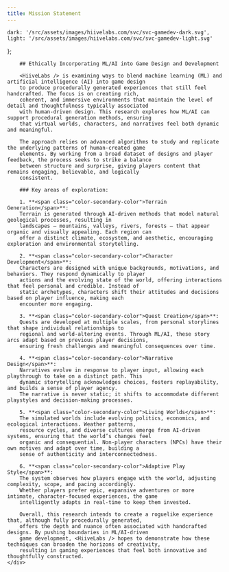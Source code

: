 ```yaml
---
title: Mission Statement
---
```


    dark: '/src/assets/images/hiivelabs.com/svc/svc-gamedev-dark.svg',
    light: '/src/assets/images/hiivelabs.com/svc/svc-gamedev-light.svg'
};

<BaseLayout title={frontmatter.title} current="mission">
    <div class="container mission">
        <div class="ml-auto mr-auto w-fit lg:w-full">
            <ThemedImage id="svc-gamedev-img" srcList={logoSrc}
                         class="float-none lg:float-start w-56 h-56 lg:w-72 lg:h-72 lg:pr-2"/>
        </div>

        ## Ethically Incorporating ML/AI into Game Design and Development

        <HiiveLabs /> is examining ways to blend machine learning (ML) and artificial intelligence (AI) into game design
        to produce procedurally generated experiences that still feel handcrafted. The focus is on creating rich,
        coherent, and immersive environments that maintain the level of detail and thoughtfulness typically associated
        with human-driven design. This research explores how ML/AI can support procedural generation methods, ensuring
        that virtual worlds, characters, and narratives feel both dynamic and meaningful.

        The approach relies on advanced algorithms to study and replicate the underlying patterns of human-created game
        elements. By working from a broad dataset of designs and player feedback, the process seeks to strike a balance
        between structure and surprise, giving players content that remains engaging, believable, and logically
        consistent.

        ### Key areas of exploration:

        1. **<span class="color-secondary-color">Terrain Generation</span>**:
        Terrain is generated through AI-driven methods that model natural geological processes, resulting in
        landscapes — mountains, valleys, rivers, forests — that appear organic and visually appealing. Each region can
        offer a distinct climate, ecosystem, and aesthetic, encouraging exploration and environmental storytelling.

        2. **<span class="color-secondary-color">Character Development</span>**:
        Characters are designed with unique backgrounds, motivations, and behaviors. They respond dynamically to player
        actions and the evolving state of the world, offering interactions that feel personal and credible. Instead of
        static archetypes, characters shift their attitudes and decisions based on player influence, making each
        encounter more engaging.

        3. **<span class="color-secondary-color">Quest Creation</span>**:
        Quests are developed at multiple scales, from personal storylines that shape individual relationships to
        regional and world-altering events. Through ML/AI, these story arcs adapt based on previous player decisions,
        ensuring fresh challenges and meaningful consequences over time.

        4. **<span class="color-secondary-color">Narrative Design</span>**:
        Narratives evolve in response to player input, allowing each playthrough to take on a distinct path. This
        dynamic storytelling acknowledges choices, fosters replayability, and builds a sense of player agency.
        The narrative is never static; it shifts to accommodate different playstyles and decision-making processes.

        5. **<span class="color-secondary-color">Living Worlds</span>**:
        The simulated worlds include evolving politics, economics, and ecological interactions. Weather patterns,
        resource cycles, and diverse cultures emerge from AI-driven systems, ensuring that the world’s changes feel
        organic and consequential. Non-player characters (NPCs) have their own motives and adapt over time, building a
        sense of authenticity and interconnectedness.

        6. **<span class="color-secondary-color">Adaptive Play Style</span>**:
        The system observes how players engage with the world, adjusting complexity, scope, and pacing accordingly.
        Whether players prefer epic, expansive adventures or more intimate, character-focused experiences, the game
        intelligently adapts in real-time to keep them invested.

        Overall, this research intends to create a roguelike experience that, although fully procedurally generated,
        offers the depth and nuance often associated with handcrafted designs. By pushing boundaries in ML/AI-driven
        game development, <HiiveLabs /> hopes to demonstrate how these techniques can broaden the horizons of creativity,
        resulting in gaming experiences that feel both innovative and thoughtfully constructed.
    </div>
</BaseLayout>
